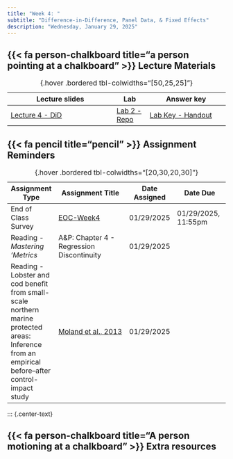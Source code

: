 ```yaml
---
title: "Week 4: "
subtitle: "Difference-in-Difference, Panel Data, & Fixed Effects"
description: "Wednesday, January 29, 2025"
---
```



## {{< fa person-chalkboard title="a person pointing at a chalkboard" >}} Lecture Materials {#lecture-materials}

| Lecture slides | Lab | Answer key |
|----------------|-----|------------|
| [Lecture 4 - DiD](https://drive.google.com/file/d/1k5XwhonfxvDBKOqHp4KqVp30oG9Bshgg/view?usp=sharing){target="_blank"} | [Lab 2 - Repo](https://github.com/garberadamc/Lab2-EDS241-Moland13){target="_blank"}| [Lab Key - Handout](https://garberadamc.github.io/project-site/Lab2-Moland13_KEY){target="_blank"} |

: {.hover .bordered tbl-colwidths="[50,25,25]"} 


## {{< fa pencil title="pencil" >}} Assignment Reminders {#assignment-reminders}

| Assignment Type | Assignment Title                              | Date Assigned  | Date Due                   |
|-----------------|-----------------------------------------------|----------------|----------------------------|
| End of Class Survey | [EOC-Week4](https://forms.gle/qmx7PMQwZC1R6kAU6){target="_blank"} | 01/29/2025 | 01/29/2025, 11:55pm |
| Reading - *Mastering 'Metrics*  | A&P: Chapter 4 - Regression Discontinuity | 01/29/2025 |  |
| Reading - Lobster and cod benefit from small-scale northern marine protected areas: Inference from an empirical before–after control-impact study | [Moland et al., 2013](https://drive.google.com/file/d/1TjKa7gH9YVCSpG4HeWb7LFFbsqoSEYeQ/view?usp=sharing){target="_blank"} | 01/29/2025 |  |

: {.hover .bordered tbl-colwidths="[20,30,20,30]"} 

::: {.center-text}


## {{< fa person-chalkboard title="A person motioning at a chalkboard" >}} [**Extra resources**]{.teal-text .body-text-m}

